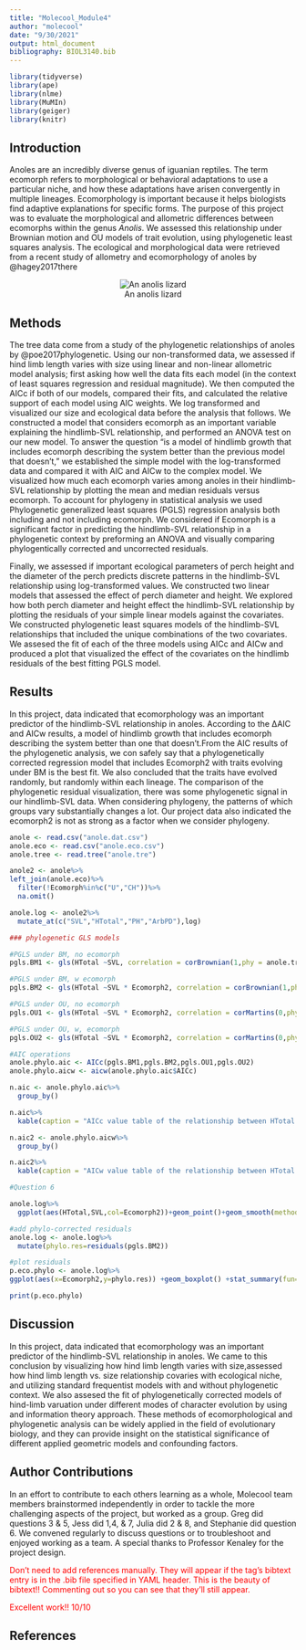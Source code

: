 ```yaml
---
title: "Molecool_Module4"
author: "molecool"
date: "9/30/2021"
output: html_document
bibliography: BIOL3140.bib
---
```


```r
library(tidyverse) 
library(ape) 
library(nlme) 
library(MuMIn) 
library(geiger) 
library(knitr)
```

<!-- for comments -->
<style>
div.comment pre { background-color:#ffbbbb; }
div.comment pre.r { background-color:#ffbbbb; }
div.comment {color: red;}
</style>

## Introduction
 Anoles are an incredibly diverse genus of iguanian reptiles. The term ecomorph refers to morphological or behavioral adaptations to use a particular niche, and how these adaptations have arisen convergently in multiple lineages. Ecomorphology is important because it helps biologists find adaptive explanations for specific forms. The purpose of this project was to evaluate the morphological and allometric differences between ecomorphs within the genus *Anolis*. We assessed this relationship under Brownian motion and OU models of trait evolution, using phylogenetic least squares analysis. The ecological and morphological data were retrieved from a recent study of allometry and ecomorphology of anoles by @hagey2017there
 
<center>
![An anolis lizard](https://www.thesprucepets.com/thmb/LlrK12XNobyOTpFfUkpMjXGJ9Hg=/1887x1415/smart/filters:no_upscale()/88521688-56a2bcf93df78cf7727961f7.jpg)
</center>
 
## Methods 
The tree data come from a study of the phylogenetic relationships of anoles by @poe2017phylogenetic. Using our non-transformed data, we assessed if hind limb length varies with size using linear and non-linear allometric model analysis; first asking how well the data fits each model (in the context of least squares regression and residual magnitude). We then computed the AICc if both of our models, compared their fits, and calculated the relative support of each model using AIC weights. We log transformed and visualized our size and ecological data before the analysis that follows. We constructed a model that considers ecomorph as an important variable explaining the hindlimb-SVL relationship, and performed an ANOVA test on our new model. To answer the question "is a model of hindlimb growth that includes ecomorph describing the system better than the previous model that doesn't," we established the simple model with the log-transformed data and compared it with AIC and AICw to the complex model. We visualized how much each ecomorph varies among anoles in their hindlimb-SVL relationship by plotting the mean and median residuals versus ecomorph. To account for phylogeny in statistical analysis we used Phylogenetic generalized least squares (PGLS) regression analysis both including and not including ecomorph. We considered if  Ecomorph is a significant factor in predicting the hindlimb-SVL relationship in a phylogenetic context by preforming an ANOVA and visually comparing phylogentically corrected and uncorrected residuals. 

Finally, we assessed if important ecological parameters of perch height and the diameter of the perch predicts discrete patterns in the hindlimb-SVL relationship using log-transformed values. We constructed two linear models that assessed the effect of perch diameter and height. We explored how both perch diameter and  height effect the hindlimb-SVL relationship by plotting the residuals of your simple linear models against the covariates. We constructed phylogenetic least squares models of the hindlimb-SVL relationships that included the unique combinations of the two covariates. We assesed the fit of each of the three models using AICc and AICw and produced a plot that visualized the effect of the covariates on the hindlimb residuals of the best fitting PGLS model. 

## Results
In this project, data indicated that ecomorphology was an important predictor of the hindlimb-SVL relationship in anoles. According to the ΔAIC and AICw results, a model of hindlimb growth that includes ecomorph describing the system better than one that doesn’t.From the AIC results of the phylogenetic analysis, we con safely say that a phylogenetically corrected regression model that includes Ecomorph2 with traits evolving under BM is the best fit. We also concluded that the traits have evolved randomly, but randomly within each lineage. The comparison of the phylogenetic residual visualization, there was some phylogenetic signal in our hindlimb-SVL data. When considering phylogeny, the patterns of which groups vary substantially changes a lot. Our project data also indicated the ecomorph2 is not as strong as a factor when we consider phylogeny.



```r
anole <- read.csv("anole.dat.csv")
anole.eco <- read.csv("anole.eco.csv")
anole.tree <- read.tree("anole.tre")
```

```r
anole2 <- anole%>%
left_join(anole.eco)%>%
  filter(!Ecomorph%in%c("U","CH"))%>%
  na.omit()

anole.log <- anole2%>%
  mutate_at(c("SVL","HTotal","PH","ArbPD"),log)
```

```r
### phylogenetic GLS models

#PGLS under BM, no ecomorph
pgls.BM1 <- gls(HTotal ~SVL, correlation = corBrownian(1,phy = anole.tree,form=~Species),data = anole.log, method = "ML")

#PGLS under BM, w ecomorph
pgls.BM2 <- gls(HTotal ~SVL * Ecomorph2, correlation = corBrownian(1,phy = anole.tree,form=~Species),data = anole.log, method = "ML")

#PGLS under OU, no ecomorph
pgls.OU1 <- gls(HTotal ~SVL * Ecomorph2, correlation = corMartins(0,phy = anole.tree,form=~Species),data = anole.log, method = "ML")

#PGLS under OU, w, ecomorph
pgls.OU2 <- gls(HTotal ~SVL * Ecomorph2, correlation = corMartins(0,phy = anole.tree,form=~Species),data = anole.log, method = "ML")
```

```r
#AIC operations
anole.phylo.aic <- AICc(pgls.BM1,pgls.BM2,pgls.OU1,pgls.OU2)
anole.phylo.aicw <- aicw(anole.phylo.aic$AICc)
```

```r
n.aic <- anole.phylo.aic%>%
  group_by()

n.aic%>%
  kable(caption = "AICc value table of the relationship between HTotal and SVL")

n.aic2 <- anole.phylo.aicw%>%
  group_by()

n.aic2%>%
  kable(caption = "AICw value table of the relationship between HTotal and SVL")
```

```r
#Question 6

anole.log%>%
  ggplot(aes(HTotal,SVL,col=Ecomorph2))+geom_point()+geom_smooth(method="lm")

```
```r
#add phylo-corrected residuals
anole.log <- anole.log%>%
  mutate(phylo.res=residuals(pgls.BM2))
```

```r
#plot residuals
p.eco.phylo <- anole.log%>%
ggplot(aes(x=Ecomorph2,y=phylo.res)) +geom_boxplot() +stat_summary(fun=mean, geom="point", size=3)

print(p.eco.phylo)

```
## Discussion
In this project, data indicated that ecomorphology was an important predictor of the hindlimb-SVL relationship in anoles. We came to this conclusion by visualizing how hind limb length varies with size,assessed how hind limb length vs. size relationship covaries with ecological niche, and utilizing standard frequentist models with and without phylogenetic context. We also assesed the fit of phylogenetically corrected models of hind-limb varuation under different modes of character evolution by using and information theory approach. These methods of ecomorphological and phylogenetic analysis can be widely applied in the field of evolutionary biology, and they can provide insight on the statistical significance of different applied geometric models and confounding factors.


## Author Contributions
In an effort to contribute to each others learning as a whole, Molecool team members brainstormed independently in order to tackle the more challenging aspects of the project, but worked as a group. Greg did questions 3 & 5, Jess did 1,4, & 7, Julia did 2 & 8, and Stephanie did question 6. We convened regularly to discuss questions or to troubleshoot and enjoyed working as a team. A special thanks to Professor Kenaley for the project design.
 

<div class="comment">
Don't need to add references manually. They will appear if the tag's bibtext entry is in the .bib file specified in YAML header. This is the beauty of bibtext!! Commenting out so you can see that they'll still appear.

Excellent work!! 10/10

</div>
## References 
<!-- Hagey, Travis J, Scott Harte, Mathew Vickers, Luke J Harmon, and Lin Schwarzkopf. 2017. “There’s More Than One Way to Climb a Tree: Limb Length and Microhabitat Use in Lizards with Toe Pads.” PloS One 12 (9): e0184641. -->

<!-- Poe, Steven, Adrian Nieto-Montes de Oca, Omar Torres-Carvajal, Kevin De Queiroz, Julián A Velasco, Brad Truett, Levi N Gray, et al. 2017. “A Phylogenetic, Biogeographic, and Taxonomic Study of All Extant Species of Anolis (Squamata; Iguanidae).” Systematic Biology 66 (5): 663–97. -->

